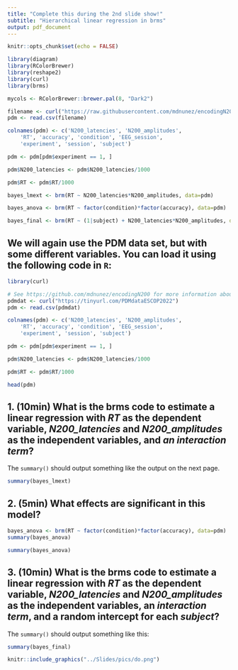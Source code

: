 ---
title: "Complete this during the 2nd slide show!"
subtitle: "Hierarchical linear regression in brms"
output: pdf_document
---

```{r setup, include=FALSE}
knitr::opts_chunk$set(echo = FALSE)

library(diagram)
library(RColorBrewer)
library(reshape2)
library(curl)
library(brms)

mycols <- RColorBrewer::brewer.pal(8, "Dark2")

filename <- curl("https://raw.githubusercontent.com/mdnunez/encodingN200/master/Data/N200_rt_window_150_275.csv")
pdm <- read.csv(filename)

colnames(pdm) <- c('N200_latencies', 'N200_amplitudes', 
    'RT', 'accuracy', 'condition', 'EEG_session', 
    'experiment', 'session', 'subject')

pdm <- pdm[pdm$experiment == 1, ]

pdm$N200_latencies <- pdm$N200_latencies/1000

pdm$RT <- pdm$RT/1000

bayes_lmext <- brm(RT ~ N200_latencies*N200_amplitudes, data=pdm)

bayes_anova <- brm(RT ~ factor(condition)*factor(accuracy), data=pdm)

bayes_final <- brm(RT ~ (1|subject) + N200_latencies*N200_amplitudes, data=pdm)

```

## We will again use the PDM data set, but with some different variables. You can load it using the following code in `R`:

```{r, echo = T, eval = F}
library(curl) 
```

```{r, echo = T, eval = F}
# See https://github.com/mdnunez/encodingN200 for more information about the data
pdmdat <- curl("https://tinyurl.com/PDMdataESCOP2022")
pdm <- read.csv(pdmdat)
```

```{r, echo = T, eval = F}

colnames(pdm) <- c('N200_latencies', 'N200_amplitudes', 
    'RT', 'accuracy', 'condition', 'EEG_session', 
    'experiment', 'session', 'subject')

pdm <- pdm[pdm$experiment == 1, ]

pdm$N200_latencies <- pdm$N200_latencies/1000

pdm$RT <- pdm$RT/1000

head(pdm)
```


\vskip10mm

## 1. (10min) What is the brms code to estimate a linear regression with *RT* as the dependent variable, *N200_latencies* and *N200_amplitudes* as the independent variables, and *an interaction term*?

The `summary()` should output something like the output on the next page.

\newpage

```{r, echo = F, eval = T}
summary(bayes_lmext)
```

\vskip10mm

## 2. (5min) What effects are significant in this model?

```{r, echo = T, eval = F}
bayes_anova <- brm(RT ~ factor(condition)*factor(accuracy), data=pdm)
summary(bayes_anova)
```

```{r, echo = T, eval = T}
summary(bayes_anova)
```

\vskip10mm

## 3. (10min) What is the brms code to estimate a linear regression with *RT* as the dependent variable, *N200_latencies* and *N200_amplitudes* as the independent variables, an *interaction term*, and a random intercept for each *subject*?

The `summary()` should output something like this:

```{r, echo = F, eval = T}
summary(bayes_final)
```

\vskip10mm

```{r, out.width = "15%", fig.align='right', echo = F}
knitr::include_graphics("../Slides/pics/do.png")
```